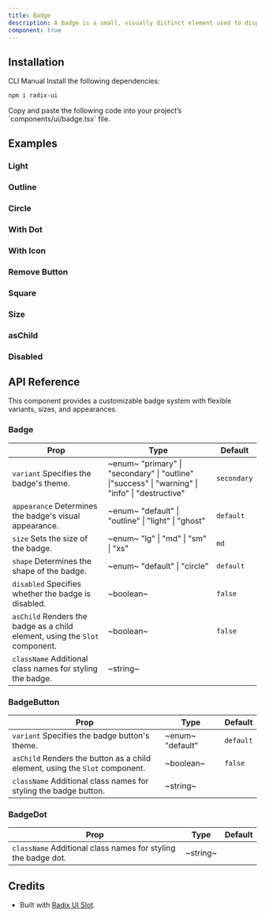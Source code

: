 ```yaml
---
title: Badge
description: A Badge is a small, visually distinct element used to display contextual metadata, such as status, category, or notifications, enhancing the clarity and organization of your design.
component: true
---
```


<ExamplePreview path="badge/default" />

## Installation

<Tabs defaultValue="cli">

<TabsList>
  <TabsTrigger value="cli">CLI</TabsTrigger>
  <TabsTrigger value="manual">Manual</TabsTrigger>
</TabsList>

<TabsContent value="cli">
  <CliCommands name="badge" />
</TabsContent>

<TabsContent value="manual">    
<Steps>

<Step>
Install the following dependencies:

```bash
npm i radix-ui
```

</Step>

<Step>
Copy and paste the following code into your project’s `components/ui/badge.tsx` file.

<ComponentPreview name="badge" />

</Step>

</Steps>

</TabsContent>

</Tabs>

## Examples

### Light

<ExamplePreview path="badge/light" />

### Outline

<ExamplePreview path="badge/outline" />

### Circle

<ExamplePreview path="badge/circle" />

### With Dot

<ExamplePreview path="badge/with-dot" />

### With Icon

<ExamplePreview path="badge/with-icon" />

### Remove Button

<ExamplePreview path="badge/remove-button" />

### Square

<ExamplePreview path="badge/square" />

### Size

<ExamplePreview path="badge/size" />

### asChild

<ExamplePreview path="badge/as-child" />

### Disabled

<ExamplePreview path="badge/disabled" />

## API Reference

This component provides a customizable badge system with flexible variants, sizes, and appearances.

### Badge

| **Prop**                                                                                               | **Type**                                                                                                                      | **Default** |
| ------------------------------------------------------------------------------------------------------ | ----------------------------------------------------------------------------------------------------------------------------- | ----------- |
| `variant` <PopoverInfo>Specifies the badge's theme.</PopoverInfo>                                      | ~enum~ <PopoverInfo> "primary" \| "secondary" \| "outline" \|"success" \| "warning" \| "info" \| "destructive" </PopoverInfo> | `secondary` |
| `appearance` <PopoverInfo>Determines the badge's visual appearance.</PopoverInfo>                      | ~enum~ <PopoverInfo> "default" \| "outline" \| "light" \| "ghost" </PopoverInfo>                                              | `default`   |
| `size` <PopoverInfo>Sets the size of the badge.</PopoverInfo>                                          | ~enum~ <PopoverInfo> "lg" \| "md" \| "sm" \| "xs" </PopoverInfo>                                                              | `md`        |
| `shape` <PopoverInfo>Determines the shape of the badge.</PopoverInfo>                                  | ~enum~ <PopoverInfo> "default" \| "circle" </PopoverInfo>                                                                     | `default`   |
| `disabled` <PopoverInfo>Specifies whether the badge is disabled.</PopoverInfo>                         | ~boolean~                                                                                                                     | `false`     |
| `asChild` <PopoverInfo>Renders the badge as a child element, using the `Slot` component.</PopoverInfo> | ~boolean~                                                                                                                     | `false`     |
| `className` <PopoverInfo>Additional class names for styling the badge.</PopoverInfo>                   | ~string~                                                                                                                      | <Na/>       |

### BadgeButton

| **Prop**                                                                                                | **Type**                                      | **Default** |
| ------------------------------------------------------------------------------------------------------- | --------------------------------------------- | ----------- |
| `variant` <PopoverInfo>Specifies the badge button's theme.</PopoverInfo>                                | ~enum~ <PopoverInfo> "default" </PopoverInfo> | `default`   |
| `asChild` <PopoverInfo>Renders the button as a child element, using the `Slot` component.</PopoverInfo> | ~boolean~                                     | `false`     |
| `className` <PopoverInfo>Additional class names for styling the badge button.</PopoverInfo>             | ~string~                                      | <Na/>       |

### BadgeDot

| **Prop**                                                                                 | **Type** | **Default** |
| ---------------------------------------------------------------------------------------- | -------- | ----------- |
| `className` <PopoverInfo>Additional class names for styling the badge dot.</PopoverInfo> | ~string~ | <Na/>       |

## Credits

- Built with [Radix UI Slot](https://www.radix-ui.com/primitives/docs/utilities/slot).
